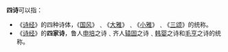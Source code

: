 '''四诗'''可以指：

* 《[[诗经|诗经]]》的四种诗体，《[[国风|国风]]》﹑《[[詩經|大雅]]》﹑《[[小雅|小雅]]》﹑《[[三颂|三颂]]》的统称。
* 《[[诗经|诗经]]》的'''四家诗'''，鲁人[[申培|申培]]之诗﹑齐人[[轅固生|辕固]]之诗﹑[[韩婴|韩婴]]之诗和[[毛亨|毛亨]]之诗的统称。

{{Disambig|Cat=二字消歧义}}